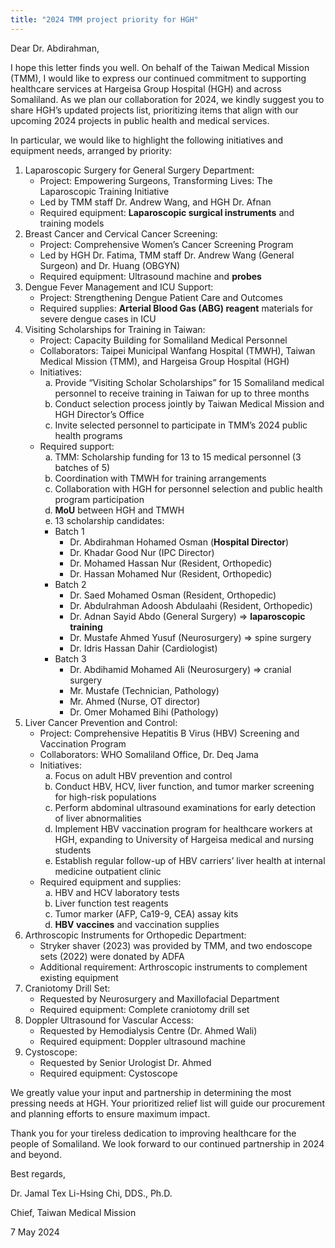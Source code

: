 ```yaml
---
title: "2024 TMM project priority for HGH"
---
```


Dear Dr. Abdirahman,

I hope this letter finds you well. On behalf of the Taiwan Medical Mission (TMM), I would like to express our continued commitment to supporting healthcare services at Hargeisa Group Hospital (HGH) and across Somaliland. As we plan our collaboration for 2024, we kindly suggest you to share HGH's updated projects list, prioritizing items that align with our upcoming 2024 projects in public health and medical services.

In particular, we would like to highlight the following initiatives and equipment needs, arranged by priority:

1. Laparoscopic Surgery for General Surgery Department:
   - Project: Empowering Surgeons, Transforming Lives: The Laparoscopic Training Initiative
   - Led by TMM staff Dr. Andrew Wang, and HGH Dr. Afnan
   - Required equipment: **Laparoscopic surgical instruments** and training models

2. Breast Cancer and Cervical Cancer Screening:
   - Project: Comprehensive Women's Cancer Screening Program
   - Led by HGH Dr. Fatima, TMM staff Dr. Andrew Wang (General Surgeon) and Dr. Huang (OBGYN)
   - Required equipment: Ultrasound machine and **probes**

3. Dengue Fever Management and ICU Support:
   - Project: Strengthening Dengue Patient Care and Outcomes
   - Required supplies: **Arterial Blood Gas (ABG) reagent** materials for severe dengue cases in ICU

4. Visiting Scholarships for Training in Taiwan:
   - Project: Capacity Building for Somaliland Medical Personnel
   - Collaborators: Taipei Municipal Wanfang Hospital (TMWH), Taiwan Medical Mission (TMM), and Hargeisa Group Hospital (HGH)
   - Initiatives:
     a. Provide "Visiting Scholar Scholarships" for 15 Somaliland medical personnel to receive training in Taiwan for up to three months
     b. Conduct selection process jointly by Taiwan Medical Mission and HGH Director's Office
     c. Invite selected personnel to participate in TMM's 2024 public health programs
   - Required support:
     a. TMM: Scholarship funding for 13 to 15 medical personnel (3 batches of 5)
     b. Coordination with TMWH for training arrangements
     c. Collaboration with HGH for personnel selection and public health program participation
     d. **MoU** between HGH and TMWH
     e. 13 scholarship candidates:
      - Batch 1
        - Dr. Abdirahman Hohamed Osman (**Hospital Director**)
        - Dr. Khadar Good Nur (IPC Director)
        - Dr. Mohamed Hassan Nur (Resident, Orthopedic)
        - Dr. Hassan Mohamed Nur (Resident, Orthopedic)
      - Batch 2
        - Dr. Saed Mohamed Osman (Resident, Orthopedic)
        - Dr. Abdulrahman Adoosh Abdulaahi (Resident, Orthopedic)
        - Dr. Adnan Sayid Abdo (General Surgery) => **laparoscopic training**
        - Dr. Mustafe Ahmed Yusuf (Neurosurgery) => spine surgery
        - Dr. Idris Hassan Dahir (Cardiologist)
      - Batch 3
        - Dr. Abdihamid Mohamed Ali (Neurosurgery) => cranial surgery
        - Mr. Mustafe (Technician, Pathology)
        - Mr. Ahmed (Nurse, OT director)
        - Dr. Omer Mohamed Bihi (Pathology)

5. Liver Cancer Prevention and Control:
   - Project: Comprehensive Hepatitis B Virus (HBV) Screening and Vaccination Program
   - Collaborators: WHO Somaliland Office, Dr. Deq Jama
   - Initiatives:
     a. Focus on adult HBV prevention and control
     b. Conduct HBV, HCV, liver function, and tumor marker screening for high-risk populations
     c. Perform abdominal ultrasound examinations for early detection of liver abnormalities
     d. Implement HBV vaccination program for healthcare workers at HGH, expanding to University of Hargeisa medical and nursing students
     e. Establish regular follow-up of HBV carriers' liver health at internal medicine outpatient clinic
   - Required equipment and supplies:
     a. HBV and HCV laboratory tests
     b. Liver function test reagents
     c. Tumor marker (AFP, Ca19-9, CEA) assay kits
     d. **HBV vaccines** and vaccination supplies

6. Arthroscopic Instruments for Orthopedic Department:
   - Stryker shaver (2023) was provided by TMM, and two endoscope sets (2022) were donated by ADFA
   - Additional requirement: Arthroscopic instruments to complement existing equipment

7. Craniotomy Drill Set:
   - Requested by Neurosurgery and Maxillofacial Department
   - Required equipment: Complete craniotomy drill set

8. Doppler Ultrasound for Vascular Access:
   - Requested by Hemodialysis Centre (Dr. Ahmed Wali)
   - Required equipment: Doppler ultrasound machine

9. Cystoscope:
   - Requested by Senior Urologist Dr. Ahmed
   - Required equipment: Cystoscope

We greatly value your input and partnership in determining the most pressing needs at HGH. Your prioritized relief list will guide our procurement and planning efforts to ensure maximum impact.

Thank you for your tireless dedication to improving healthcare for the people of Somaliland. We look forward to our continued partnership in 2024 and beyond.

Best regards,

Dr. Jamal Tex Li-Hsing Chi, DDS., Ph.D.

Chief, Taiwan Medical Mission

7 May 2024
